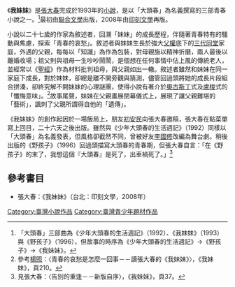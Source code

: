 {{Infobox Book 
| name                 = 我妹妹
| image                = 
| caption              =
| author               = [[張大春|張大春]]
| title_orig           = 
| translator           = 
| illustrator          = 
| cover_artist         = 
| country              = {{ROC}}
| language             = [[中文|中文]]
| series               = 
| subject              = 
| genre                = 
| publisher            =  {{flagicon|TWN}} [[聯合文學|聯合文學]]
| release_date         = 1993年<small>（聯合文學）</small>
| chinese_release_date = 
| media_type           = 平裝
| pages                = 
| size_weight          =
| format               = 
| isbn                 = 
| oclc                 = 
| preceded_by          = 
| followed_by          = 
}}

《'''我妹妹'''》是[[張大春|張大春]]完成於1993年的[[小說|小說]]，是以「大頭春」為名義撰寫的三部青春小說之一。<ref>「大頭春」三部曲為《少年大頭春的生活週記》（1992）、《我妹妹》（1993）與《野孩子》（1996），但故事的時序為《少年大頭春的生活週記》→《野孩子》→《我妹妹》。</ref>最初由[[聯合文學|聯合文學]]出版，2008年由[[印刻文學|印刻文學]]再版。

小說以二十七歲的作家為敘述者，回溯「妹妹」的成長歷程，伴隨著青春特有的騷動與焦慮，探索「青春的哀愁」。敘述者與妹妹生長於強大[[父權|父權]]底下的[[三代同堂|三代同堂]]家庭，外遇的父親，每每以「知識」為作為包裝，對母親施以精神折磨，兩人最後以離婚收場；祖父則與祖母一生吵吵鬧鬧，是個想在任何事情中佔上風的傳統老人，並經常以《[[聖經|聖經]]》作為材料批判祖母，與父親如出一轍。敘述者雖然和妹妹在同一家庭下成長，對於妹妹，卻總是離不開旁觀與猜測，儘管回過頭將她的成長片段組合拼湊，卻終究解不開妹妹的心理謎團，使得小說有著介於[[奧古斯丁|奧古斯丁]]式及[[盧梭|盧梭]]式的「懺悔意味」。<ref>參考[[楊照_(台灣作家)|楊照]]：〈青春的哀愁是怎麼一回事－－讀張大春的《我妹妹》〉，《我妹妹》，頁210。</ref>故事尾聲，妹妹在父親畫展閉幕儀式上，展現了讓父親難堪的「藝術」，諷刺了父親所謂得自他的「遺傳」。

《我妹妹》的創作起因於一場飯局上，朋友[[初安民|初安民]]向張大春邀稿，張大春在點菜單寫上回目，二十六天之後出版。雖然與《少年大頭春的生活週記》（1992）同樣以「大頭春」為名義發表，但風格卻截然不同，曾被好友[[李國修|李國修]]改編為舞台劇。稍後出版的《野孩子》（1996）回過頭描寫大頭春的青春期，但張大春自言：「在《野孩子》的末了，我想這個『大頭春』是死了，出車禍死了。」<ref>見張大春：〈告別的重逢－－新版自序〉，《我妹妹》，頁37。</ref>

==參考書目==
{{reflist}}
*張大春：《我妹妹》（台北：印刻文學，2008年）

[[Category:臺灣小說作品|Category:臺灣小說作品]]
[[Category:臺灣青少年題材作品|Category:臺灣青少年題材作品]]